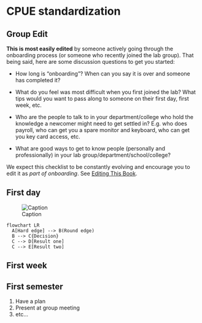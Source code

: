 # CPUE standardization

::: callout-important
## Group Edit

**This is most easily edited** by someone actively going through the onboarding process (or someone who recently joined the lab group). That being said, here are some discussion questions to get you started:

-   How long is "onboarding"? When can you say it is over and someone has completed it?

-   What do you feel was most difficult when you first joined the lab? What tips would you want to pass along to someone on their first day, first week, etc.

-   Who are the people to talk to in your department/college who hold the knowledge a newcomer might need to get settled in? E.g. who does payroll, who can get you a spare monitor and keyboard, who can get you key card access, etc.

-   What are good ways to get to know people (personally and professionally) in your lab group/department/school/college?
:::

::: callout-note
We expect this checklist to be constantly evolving and encourage you to edit it as *part of onboarding*. See [Editing This Book](contributing.qmd).
:::

## First day

![Caption](fig/mse.png)

```mermaid
flowchart LR
  A[Hard edge] --> B(Round edge)
  B --> C{Decision}
  C --> D[Result one]
  C --> E[Result two]
```

## First week

## First semester

1.  Have a plan
2.  Present at group meeting
3.  etc...
